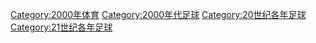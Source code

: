 {{Catnav|頁面分類|...|每年體育|2000年代體育|2000年体育}}
{{Commonscat|2000 in association football}}

[[Category:2000年体育|Category:2000年体育]]
[[Category:2000年代足球|Category:2000年代足球]]
[[Category:20世纪各年足球|Category:20世纪各年足球]]
[[Category:21世纪各年足球|Category:21世纪各年足球]]